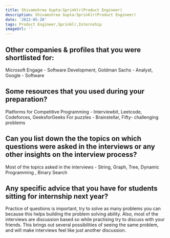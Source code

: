 ```yaml
---
title: Shivamshree Gupta:Sprinklr(Product Engineer)
description: Shivamshree Gupta:Sprinklr(Product Engineer)
date: '2022-05-20'
tags: Product Engineer,Sprinklr,Internship
imageUrl: ''
---
```


## Other companies & profiles that you were shortlisted for:
Microsoft Engage - Software Development, Goldman Sachs - Analyst, Google - Software  

## Some resources that you used during your preparation?
Platforms for Competitive Programming -  Interviewbit, Leetcode, Codeforces, GeeksforGeeks
For puzzles - Brainstellar, Fifty- challenging problems

## Can you list down the the topics on which questions were asked in the interviews or any other insights on the interview process?
Most of the topics asked in the interviews - String, Graph, Tree, Dynamic Programming , Binary Search

## Any specific advice that you have for students sitting for internship next year?
Practice of questions is important, try to solve as many problems you can because this helps building the problem solving ability. Also, most of the interviews are discussion based so while practising try to discuss with your friends. This brings out several possibilities of seeing the same problem, and will make interviews feel like just another discussion.

